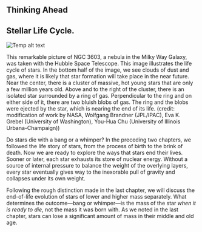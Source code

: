 ## Thinking Ahead
## Stellar Life Cycle.
![Temp alt text](__MEDIA_URL__OSC_Astro_23_00_LifeCycle.jpg)<p>This remarkable picture of NGC 3603, a nebula in the Milky Way Galaxy, was taken with the Hubble Space Telescope. This image illustrates the life cycle of stars. In the bottom half of the image, we see clouds of dust and gas, where it is likely that star formation will take place in the near future. Near the center, there is a cluster of massive, hot young stars that are only a few million years old. Above and to the right of the cluster, there is an isolated star surrounded by a ring of gas. Perpendicular to the ring and on either side of it, there are two bluish blobs of gas. The ring and the blobs were ejected by the star, which is nearing the end of its life. (credit: modification of work by NASA, Wolfgang Brandner (JPL/IPAC), Eva K. Grebel (University of Washington), You-Hua Chu (University of Illinois Urbana-Champaign))</p>
Do stars die with a bang or a whimper? In the preceding two chapters, we followed the life story of stars, from the process of birth to the brink of death. Now we are ready to explore the ways that stars end their lives. Sooner or later, each star exhausts its store of nuclear energy. Without a source of internal pressure to balance the weight of the overlying layers, every star eventually gives way to the inexorable pull of gravity and collapses under its own weight.

Following the rough distinction made in the last chapter, we will discuss the end-of-life evolution of stars of lower and higher mass separately. What determines the outcome—bang or whimper—is the mass of the star *when it is ready to die*, not the mass it was born with. As we noted in the last chapter, stars can lose a significant amount of mass in their middle and old age.

